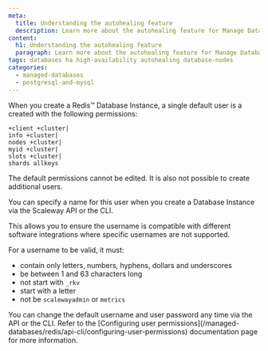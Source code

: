 ```yaml
---
meta:
  title: Understanding the autohealing feature
  description: Learn more about the autohealing feature for Manage Database for PostgreSQL and MySQL
content:
  h1: Understanding the autohealing feature
  paragraph: Learn more about the autohealing feature for Manage Database for PostgreSQL and MySQL
tags: databases ha high-availability autohealing database-nodes
categories:
  - managed-databases
  - postgresql-and-mysql
---
```


When you create a Redis™ Database Instance, a single default user is a created with the following permissions:

```
+client +cluster|
info +cluster|
nodes +cluster|
myid +cluster|
slots +cluster|
shards allkeys
```

<Message type="important">
  The default permissions cannot be edited. It is also not possible to create additional users.
</Message>

You can specify a name for this user when you create a Database Instance via the Scaleway API or the CLI.

This allows you to ensure the username is compatible with different software integrations where specific usernames are not supported.

For a username to be valid, it must:
  - contain only letters, numbers, hyphens, dollars and underscores
  - be between 1 and 63 characters long
  - not start with `_rkv`
  - start with a letter
  - not be `scalewayadmin` or `metrics`

<Message type="important">
  You can change the default username and user password any time via the API or the CLI. Refer to the [Configuring user permissions](/managed-databases/redis/api-cli/configuring-user-permissions) documentation page for more information.
</Message>
